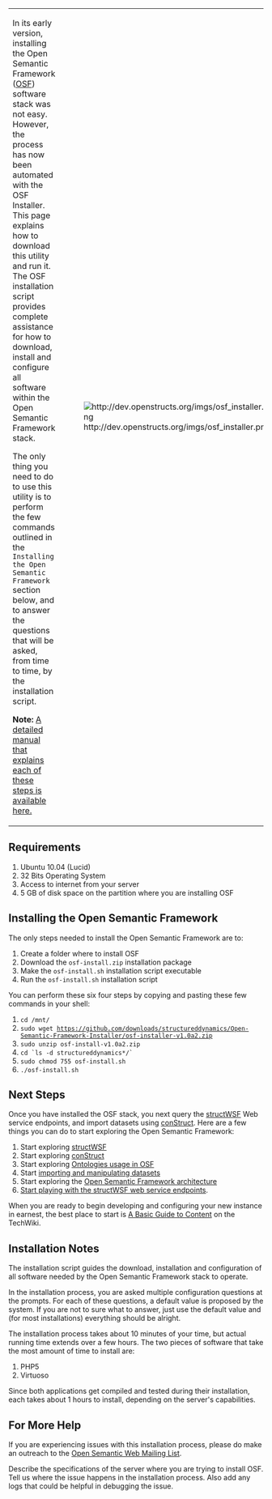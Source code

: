 {|
|-
| <p>In its early version, installing the Open Semantic Framework ([http://openstructs.org OSF]) software stack was not easy. However, the process has now been automated with the OSF Installer. This page explains how to download this utility and run it. The OSF installation script provides complete assistance for how to download, install and configure all software within the Open Semantic Framework stack.</p>

<p>The only thing you need to do to use this utility is to perform the few commands outlined in the <code>Installing the Open Semantic Framework</code> section below, and to answer the questions that will be asked, from time to time, by the installation script.</p>

<p>'''Note:''' [http://techwiki.openstructs.org/index.php/StructWSF_Installation_Guide A detailed manual that explains each of these steps is available here.]</p>
| [[File:http://dev.openstructs.org/imgs/osf_installer.png]]
|}

== Requirements ==
# Ubuntu 10.04 (Lucid)
# 32 Bits Operating System
# Access to internet from your server
# 5 GB of disk space on the partition where you are installing OSF

== Installing the Open Semantic Framework ==
The only steps needed to install the Open Semantic Framework are to:

# Create a folder where to install OSF
# Download the <code>osf-install.zip</code> installation package
# Make the <code>osf-install.sh</code> installation script executable
# Run the <code>osf-install.sh</code> installation script

You can perform these six four steps by copying and pasting these few commands in your shell:

# <code>cd /mnt/</code>
# <code>sudo wget https://github.com/downloads/structureddynamics/Open-Semantic-Framework-Installer/osf-installer-v1.0a2.zip</code>
# <code>sudo unzip osf-install-v1.0a2.zip</code>
# <code>cd `ls -d structureddynamics*/`</code>
# <code>sudo chmod 755 osf-install.sh</code>
# <code>./osf-install.sh</code>


== Next Steps ==
Once you have installed the OSF stack, you next query the [http://techwiki.openstructs.org/index.php/StructWSF structWSF] Web service endpoints, and import datasets using [http://techwiki.openstructs.org/index.php/ConStruct conStruct]. Here are a few things you can do to start exploring the Open Semantic Framework:

# Start exploring [http://techwiki.openstructs.org/index.php/Category:StructWSF structWSF]
# Start exploring [http://techwiki.openstructs.org/index.php/Category:ConStruct conStruct]
# Start exploring [http://techwiki.openstructs.org/index.php/Category:Ontologies Ontologies usage in OSF]
# Start [http://techwiki.openstructs.org/index.php/Category:Datasets importing and manipulating datasets]
# Start exploring the [http://techwiki.openstructs.org/index.php/Category:Open_Semantic_Framework Open Semantic Framework architecture]
# [http://techwiki.openstructs.org/index.php/StructWSF_Web_Services_Tutorial Start  playing with the structWSF web service endpoints].

When you are ready to begin developing and configuring your new instance in earnest, the best place to start is [http://techwiki.openstructs.org/index.php/A_Basic_Guide_to_Content A Basic Guide to Content] on the TechWiki.

== Installation Notes ==
The installation script guides the download, installation and configuration of all software needed by the Open Semantic Framework stack to operate.

In the installation process, you are asked multiple configuration questions at the prompts. For each of these questions, a default value is proposed by the system. If you are not to sure what to answer, just use the default value and (for most installations) everything should be alright.

The installation process takes about 10 minutes of your time, but actual running time extends over a few hours. The two pieces of software that take the most amount of time to install are:

# PHP5
# Virtuoso

Since both applications get compiled and tested during their installation, each takes about 1 hours to install, depending on the server's capabilities.

== For More Help ==
If you are experiencing issues with this installation process, please do make an outreach to the [http://groups.google.com/group/open-semantic-framework Open Semantic Web Mailing List].

Describe the specifications of the server where you are trying to install OSF. Tell us where the issue happens in the installation process. Also add any logs that could be helpful in debugging the issue.

